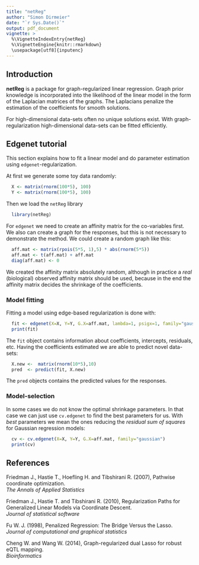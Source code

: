 ```yaml
---
title: "netReg"
author: "Simon Dirmeier"
date: "`r Sys.Date()`"
output: pdf_document
vignette: >
  %\VignetteIndexEntry{netReg}
  %\VignetteEngine{knitr::rmarkdown}
  \usepackage[utf8]{inputenc}
---
```


## Introduction

**netReg** is a package for graph-regularized linear regression. Graph prior knowledge is incorporated into the likelihood of the linear model in the form of the Laplacian matrices of the graphs. The Laplacians penalize the estimation of the coefficients for smooth solutions. 

For high-dimensional data-sets often no unique solutions exist. With graph-regularization high-dimensional data-sets can be fitted efficiently.


## Edgenet tutorial

This section explains how to fit a linear model and do parameter estimation using `edgenet`-regularization.

At first we generate some toy data randomly:

```r
  X <- matrix(rnorm(100*5), 100)
  Y <- matrix(rnorm(100*5), 100)
```

Then we load the `netReg` library

```r
  library(netReg)
```

For `edgenet` we need to create an affinity matrix for the co-variables first. We also can create a graph for the responses, but this is not necessary to demonstrate the method. We could create a random graph like this:

```r
  aff.mat <- matrix(rpois(5*5, 1),5) * abs(rnorm(5*5))
  aff.mat <- t(aff.mat) + aff.mat
  diag(aff.mat) <- 0
```

We created the affinity matrix absolutely random, although in practice a *real* (biological) observed affinity matrix should be used, because in the end the affinity matrix decides the shrinkage of the coefficients. 

### Model fitting

Fitting a model using edge-based regularization is done with:

```r
  fit <- edgenet(X=X, Y=Y, G.X=aff.mat, lambda=1, psigx=1, family="gaussian")
  print(fit)
```

The `fit` object contains information about coefficients, intercepts, residuals, etc. Having the coefficients estimated we are able to predict novel data-sets:

```r
  X.new <-  matrix(rnorm(10*5),10)
  pred  <- predict(fit, X.new)
```

The `pred` objects contains the predicted values for the responses.

### Model-selection

In some cases we do not know the optimal shrinkage parameters. In that case we can just use `cv.edgenet` to find the best parameters for us. With *best* parameters we mean the ones reducing the *residual sum of squares* for Gaussian regression models:

```r
  cv <- cv.edgenet(X=X, Y=Y, G.X=aff.mat, family="gaussian")
  print(cv)
```

## References

<p>Friedman J., Hastie T., Hoefling H. and Tibshirani R. (2007), Pathwise coordinate optimization.<br>
  <i>The Annals of Applied Statistics</i>
</p>  
<p>Friedman J., Hastie T. and Tibshirani R. (2010), Regularization Paths for Generalized Linear Models via Coordinate Descent.<br>
  <i>Journal of statistical software</i>
</p>
<p>Fu W. J. (1998), Penalized Regression: The Bridge Versus the Lasso.<br>
  <i>Journal of computational and graphical statistics</i>
</p>
<p>Cheng W. and Wang W. (2014), Graph-regularized dual Lasso for robust eQTL mapping.<br>
  <i>Bioinformatics</i>
</p>